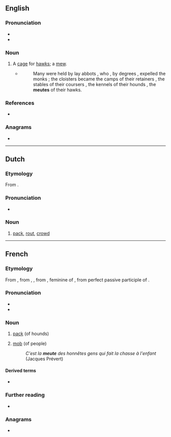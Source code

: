 {{also|Meute}}
==English==

===Pronunciation===
* {{IPA|en|/mjuːt/}}
* {{hmp|en|mute}}

===Noun===
{{en-noun}}

# A [[cage]] for [[hawk]]s; a [[mew]].
#* {{RQ:Milman Latin}}
#*:Many were held by lay abbots , who , by degrees , expelled the monks ; the cloisters became the camps of their retainers , the stables of their coursers , the kennels of their hounds , the '''meutes''' of their hawks.

===References===
* {{R:Webster 1913}}

===Anagrams===
* {{anagrams|en|a=eemtu|mute e}}

----

==Dutch==

===Etymology===
From {{bor|nl|fr|meute}}.

===Pronunciation===
* {{audio|nl|Nl-meute.ogg|Audio}}

===Noun===
{{nl-noun|f|-en|pl2=-s|-}}

# [[pack]], [[rout]], [[crowd]]

----

==French==

===Etymology===
From {{inh|fr|frm|meute}}, from {{inh|fr|fro|meute}}, {{m|fro|muete}}, from {{inh|fr|la|*movita}}, feminine of {{der|fr|la|*movitus}}, from perfect passive participle of {{m|la|moveō|t=move}}.

===Pronunciation===
* {{fr-IPA}}
* {{audio|fr|LL-Q150 (fra)-DSwissK-meute.wav|Audio}}

===Noun===
{{fr-noun|f}}

# {{lb|fr|hunting}} [[pack]] (of hounds)
# [[mob]] (of people)
#: ''C'est la '''meute''' des honnêtes gens qui fait la chasse à l'enfant'' (Jacques Prévert)

====Derived terms====
* {{l|fr|mutin}}

===Further reading===
* {{R:TLFi}}

===Anagrams===
* {{l|fr|émeut}}